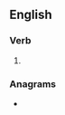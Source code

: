 ==English==

===Verb===
{{head|en|verb form}}

# {{en-past of|par}}

===Anagrams===
* {{l|en|draper}}